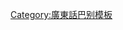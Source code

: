 {{User language-0|zh-hkgd|呢個人'''[[:Category:Zh-hkps-0 使用者|唔上高登]]'''，'''[[:Category:Zh-hkps 使用者|膠字都唔識多隻]]，真心左都唔出奇'''。|廣東話|14|9}}<noinclude>
[[Category:廣東話巴别模板]]
</noinclude>
